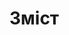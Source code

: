 # Зміст {- #book-content}

<div id="content-book"></div>

<script src="inc/js/content.js"></script>
